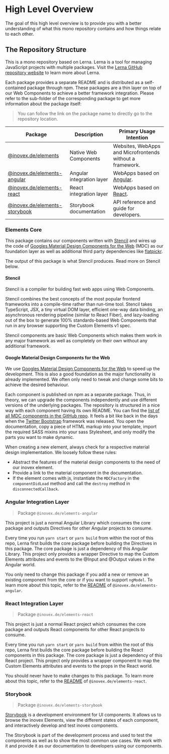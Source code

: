 
<Meta title="Docs/Contributing/Architectural Overview" />

# High Level Overview

The goal of this high level overview is to provide you with a better understanding of what this mono repository
contains and how things relate to each other.

## The Repository Structure

This is a mono repository based on Lerna. Lerna is a tool for managing JavaScript projects with multiple packages. Visit the [Lerna GitHub repository website](https://github.com/lerna/lerna) to learn more about Lerna.

Each package provides a separate README and is distributed as a self-contained package through npm. These packages are a thin layer on top of our Web Components to achieve a better framework integration. Please refer to the sub-folder of the corresponding package to get more information about the package itself:

> You can follow the link on the package name to directly go to the repository location.

| <div>**Package**</div>                                                              | <div>**Description**</div> | **Primary Usage Intention**                                  |
| ------------------------------------------------------------------------------------------------------- | ---------------------------------------------- | ------------------------------------------------------------ |
| [@inovex.de/elements](https://github.com/inovex/elements/tree/master/packages/elements)                 | Native Web Components                          | Websites, WebApps and Microfrontends without a framework.    |
| [@inovex.de/elements-angular](https://github.com/inovex/elements/tree/master/packages/elements-angular) | Angular integration layer                      | WebApps based on [Angular](https://github.com/angular).      |
| [@inovex.de/elements-react](https://github.com/inovex/elements/tree/master/packages/elements-react)     | React integration layer                        | WebApps based on [React](https://github.com/facebook/react). |
| [@inovex.de/elements-storybook](https://github.com/inovex/elements/tree/master/packages/storybook)      | Storybook documentation                        | API reference and guide for developers.                      |

### Elements Core

This package contains our components written with [Stencil](https://stenciljs.com/) and wires up the code of [Googles Material Design Components for the Web](https://github.com/material-components/material-components-web/) (MDC) as our foundation layer as well as additional third party dependencies like [flatpickr](https://flatpickr.js.org/).

The output of this package is what Stencil produces. Read more on Stencil below.

#### Stencil

Stencil is a compiler for building fast web apps using Web Components.

Stencil combines the best concepts of the most popular frontend frameworks into a compile-time rather than run-time tool. Stencil takes TypeScript, JSX, a tiny virtual DOM layer, efficient one-way data binding, an asynchronous rendering pipeline (similar to React Fiber), and lazy-loading out of the box to generate 100% standards-based Web Components that run in any browser supporting the Custom Elements
v1 spec.

Stencil components are basic Web Components which makes them work in any major framework as well as completely on their own without any additional framework.

#### Google Material Design Components for the Web

We use [Googles Material Design Components for the Web](https://github.com/material-components/material-components-web/) to speed up the development. This is also a good foundation as the major functionality is already implemented. We often only need to tweak and change some bits to achieve the desired behaviour.

Each component is published on npm as a separate package. Thus, in theory, we can upgrade the components independently and use different versions of the underlying packages. The repository is structured in a nice way with each component having its own README. You can find the [list of all MDC components in the GitHub repo](https://github.com/material-components/material-components-web/blob/master/packages). It feels a bit like back in the days when the [Twitter Bootstrap](https://getbootstrap.com/) framework was released. You open the documentation, copy a piece of HTML markup into your template, import the required SASS mixins into your sass Stylesheet, and only modify the parts you want to make dynamic.

When creating a new element, always check for a respective material design implementation. We loosely follow these rules:

- Abstract the features of the material design components to the need of our inovex element.
- Provide a link to the material component in the documentation.
- If the element comes with js, instantiate the `MDCFactory` in the `componentDidLoad` method and call the `destroy` method in `disconnectedCallback`.

### Angular Integration Layer

> Package `@inovex.de/elements-angular`

This project is just a normal Angular Library which consumes the core package and outputs Directives for other Angular projects to consume.

Every time you run `yarn start` or `yarn build` from within the root of this repo, Lerna first builds the core package before building the Directives in this package. The core package is just a dependency of this Angular Library. This project only provides a wrapper Directive to map the Custom Elements attributes and events to the @Input and @Output values in the Angular world.

You only need to change this package if you add a new or remove an existing component from the core or if you want to support `ngModel`. To learn more about this topic, refer to the [README](https://github.com/inovex/elements/blob/master/packages/elements-angular/elements/README.md) of `@inovex.de/elements-angular`.

### React Integration Layer

> Package `@inovex.de/elements-react`

This project is just a normal React project which consumes the core package and outputs React components for other React projects to consume.

Every time you run `yarn start` or `yarn build` from within the root of this repo, Lerna first builds the core package before building the React components in this package. The core package is just a dependency of this React project. This project only provides a wrapper component to map the Custom Elements attributes and events to the props in the React world.

You should never have to make changes to this package. To learn more about this topic, refer to the [README](https://github.com/inovex/elements/blob/master/packages/elements-react/README.md) of `@inovex.de/elements-react`.

### Storybook

> Package `@inovex.de/elements-storybook`

[Storybook](https://github.com/storybooks/storybook) is a development environment for UI components. It allows us to browse the inovex Elements, view the different states of each component, and interactively develop and test inovex components.

The Storybook is part of the development process and used to test the components as well as to show the most common use cases. We work with it and provide it as our documentation to developers using our components.
